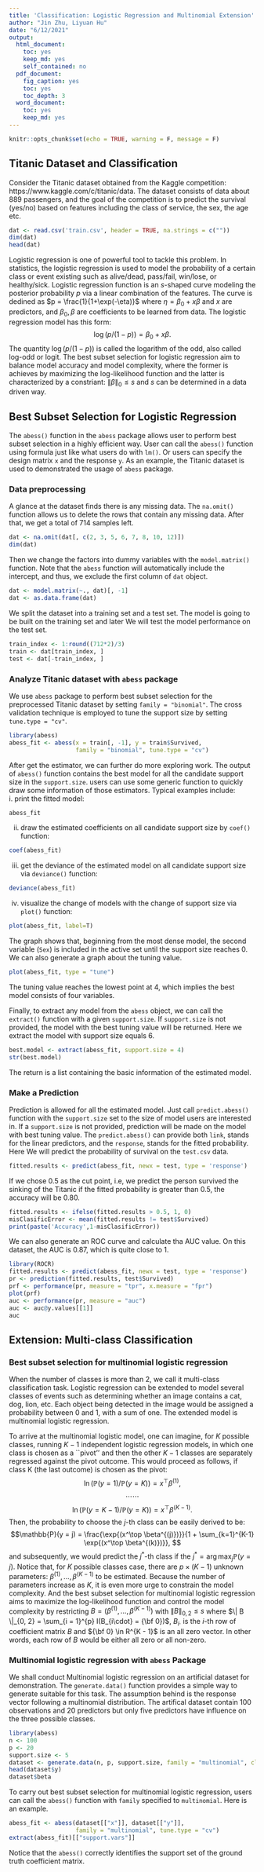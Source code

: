 ```yaml
---
title: 'Classification: Logistic Regression and Multinomial Extension'
author: "Jin Zhu, Liyuan Hu"
date: "6/12/2021"
output:
  html_document: 
    toc: yes
    keep_md: yes
    self_contained: no
  pdf_document:
    fig_caption: yes
    toc: yes
    toc_depth: 3
  word_document: 
    toc: yes
    keep_md: yes
---
```


```r
knitr::opts_chunk$set(echo = TRUE, warning = F, message = F)
```

## Titanic Dataset and Classification

Consider the Titanic dataset obtained from the Kaggle competition: https://www.kaggle.com/c/titanic/data. 
The dataset consists of data about 889 passengers, and the goal of the competition is to predict the survival (yes/no) based on features including the class of service, the sex, the age etc. 

```r
dat <- read.csv('train.csv', header = TRUE, na.strings = c(""))
dim(dat)
head(dat)
```
Logistic regression is one of powerful tool to tackle this problem. 
In statistics, the logistic regression is used to model the probability of a certain class or event existing such as alive/dead, pass/fail, win/lose, or healthy/sick. 
<!-- Therefore, logistic regression is capable of predicting binary results. -->
Logistic regression function is an $s$-shaped curve modeling the posterior probability $p$ via a linear combination of the features. The curve is dedined as $p = \frac{1}{1+\exp(-\eta)}$ where $\eta = \beta_0+x\beta$ and $x$ are predictors, and $\beta_0, \beta$ are coefficients to be learned from data. 
The logistic regression model has this form:
$$
\log(p/(1-p)) = \beta_0 + x\beta.
$$
The quantity $\log(p/(1-p))$ is called the logarithm of the odd, also called log-odd or logit. 
The best subset selection for logistic regression aim to balance model accuracy and model complexity, 
where the former is achieves by maximizing the log-likelihood function and 
the latter is characterized by a constriant: $\| \beta \|_0 \leq s$ and $s$ can be determined in a data driven way.

## Best Subset Selection for Logistic Regression

The `abess()` function in the `abess` package allows user to perform best subset selection in a highly efficient way. User can call the `abess()` function using formula just like what users do with `lm()`. Or users can specify the design matrix `x` and the response `y`. As an example, the Titanic dataset is used to demonstrated the usage of `abess` package. 

### Data preprocessing

A glance at the dataset finds there is any missing data.
The `na.omit()` function allows us to delete the rows that contain any missing data. 
After that, we get a total of 714 samples left. 
```r
dat <- na.omit(dat[, c(2, 3, 5, 6, 7, 8, 10, 12)])
dim(dat)
```
Then we change the factors into dummy variables with the `model.matrix()` function. Note that the `abess` function will automatically include the intercept, and thus, we exclude the first column of `dat` object.
```r
dat <- model.matrix(~., dat)[, -1]
dat <- as.data.frame(dat)
```

We split the dataset into a training set and a test set. The model is going to be built on the training set and later We will test the model performance on the test set.
```r
train_index <- 1:round((712*2)/3)
train <- dat[train_index, ]
test <- dat[-train_index, ]
```

### Analyze Titanic dataset with `abess` package      
We use `abess` package to perform best subset selection for the preprocessed Titanic dataset by 
setting `family = "binomial"`. 
The cross validation technique is employed to tune the support size by setting `tune.type = "cv"`. 
```r
library(abess)
abess_fit <- abess(x = train[, -1], y = train$Survived, 
                   family = "binomial", tune.type = "cv")
```

<!-- ```{r} -->
<!-- library(abess) -->
<!-- abess_fit <- abess(Survived ~ ., data = train,  -->
<!--                    family = "binomial", tune.type = "cv") -->
<!-- ``` -->
<!-- or  -->

<!-- By default, the `abess` function implements the ABESS algorithm with the support size changing from 0 to $\min\{p,n/log(n)p \}$ and the best support size is determined by the Generalized Informatoin Criterion (GIC). users can change the tunging criterion by specifying the argument `tune.type`. The available tuning criterion now are `gic`, `aic`, `bic`, `ebic` and `cv`. For a quicker solution, users can change the tuning strategy to a golden section path which trys to find the elbow point of the tuning criterion over the hyperparameter space. Here we give an example. -->

<!-- ```{r} -->
<!-- abess_fit.gs <- abess(Survived~., data = train, family = "binomial", tune = "bic", tune.path = "gs") -->
<!-- ``` -->

<!-- Hold on, we aren't finished yet.  -->
After get the estimator, we can further do more exploring work.
The output of `abess()` function contains the best model for all the candidate support size in the `support.size`. users can use some generic function to quickly draw some information of those estimators. 
Typical examples include:       
i. print the fitted model:
```r
abess_fit
```
(ii) draw the estimated coefficients on all candidate support size by `coef()` function:
```r
coef(abess_fit)
```
(iii) get the deviance of the estimated model on all candidate support size via `deviance()` function:
```r
deviance(abess_fit)
```
(iv) visualize the change of models with the change of support size via `plot()` function: 
```r
plot(abess_fit, label=T)
```

The graph shows that, beginning from the most dense model, the second variable (`Sex`) is included in the active set until the support size reaches 0. We can also generate a graph about the tuning value. 
```r
plot(abess_fit, type = "tune")
```

The tuning value reaches the lowest point at 4, which implies the best model consists of four variables.  
<!-- And We might choose the estimated model with support size equals 6 as our final model.  -->

Finally, to extract any model from the `abess` object, we can call the `extract()` function with a given `support.size`. If `support.size` is not provided, the model with the best tuning value will be returned. Here we extract the model with support size equals 6.
```r
best.model <- extract(abess_fit, support.size = 4)
str(best.model)
```

The return is a list containing the basic information of the estimated model.

### Make a Prediction

Prediction is allowed for all the estimated model. Just call `predict.abess()` function with the `support.size` set to the size of model users are interested in. If a `support.size` is not provided, prediction will be made on the model with best tuning value. The `predict.abess()` can provide both `link`, stands for the linear predictors, and the `response`, stands for the fitted probability. Here We will predict the probability of survival on the `test.csv` data.
```r
fitted.results <- predict(abess_fit, newx = test, type = 'response')
```

If we chose 0.5 as the cut point, i.e, we predict the person survived the sinking of the Titanic if the fitted probability is greater than 0.5, the accuracy will be 0.80.

```r
fitted.results <- ifelse(fitted.results > 0.5, 1, 0)
misClasificError <- mean(fitted.results != test$Survived)
print(paste('Accuracy',1-misClasificError))
```

We can also generate an ROC curve and calculate tha AUC value. On this dataset, the AUC is 0.87, which is quite close to 1.
```r
library(ROCR)
fitted.results <- predict(abess_fit, newx = test, type = 'response')
pr <- prediction(fitted.results, test$Survived)
prf <- performance(pr, measure = "tpr", x.measure = "fpr")
plot(prf)
auc <- performance(pr, measure = "auc")
auc <- auc@y.values[[1]]
auc
```

## Extension: Multi-class Classification

### Best subset selection for multinomial logistic regression
When the number of classes is more than 2, we call it multi-class classification task. 
Logistic regression can be extended to model several classes of events such as determining whether an image contains a cat, dog, lion, etc. 
Each object being detected in the image would be assigned a probability between 0 and 1, with a sum of one.
The extended model is multinomial logistic regression. 

To arrive at the multinomial logistic model, one can imagine, for $K$ possible classes, running $K-1$ independent logistic regression models, in which one class is chosen as a ``pivot'' and then the other $K-1$ classes are separately regressed against the pivot outcome. This would proceed as follows, if class K (the last outcome) is chosen as the pivot:
$$\ln(\mathbb{P}(y = 1) / \mathbb{P}(y = K)) = x^\top \beta^{(1)}, $$
$$\cdots \cdots$$
$$\ln(\mathbb{P}(y = K - 1) / \mathbb{P}(y = K)) = x^\top \beta^{(K - 1)}.$$
Then, the probability to choose the $j$-th class can be easily derived to be:
$$\mathbb{P}(y = j) = \frac{\exp{(x^\top \beta^{(j)})}}{1 + \sum_{k=1}^{K-1} \exp{(x^\top \beta^{(k)})}}, $$
and subsequently, we would predict the $j^{*}$-th class if the $j^* = \arg\max_{j} \mathbb{P}(y = j)$.
Notice that, for $K$ possible classes case, there are $p \times (K - 1)$ unknown parameters: 
$\beta^{(1)}, \ldots, \beta^{(K-1)}$ to be estimated. 
Because the number of parameters increase as $K$, it is even more urge to constrain the model complexity. 
And the best subset selection for multinomial logistic regression aims to maximize the log-likelihood function 
and control the model complexity by restricting $B = (\beta^{(1)}, \ldots, \beta^{(K-1)})$ with 
$\| B \|_{0, 2} \leq s$
where $\| B \|_{0, 2} = \sum_{i = 1}^{p} I(B_{i\cdot} = {\bf 0})$, 
$B_{i\cdot}$ is the $i$-th row of coefficient matrix $B$ and 
${\bf 0} \in R^{K - 1}$ is an all zero vector. 
In other words, each row of $B$ would be either all zero or all non-zero.

### Multinomial logistic regression with `abess` Package

We shall conduct Multinomial logistic regression on an artificial dataset for demonstration. The `generate.data()` function provides a simple way to generate suitable for this task. The assumption behind is the response vector following a multinomial distribution. The artifical dataset contain 100 observations and 20 predictors
but only five predictors have influence on the three possible classes.
```r
library(abess)
n <- 100
p <- 20
support.size <- 5
dataset <- generate.data(n, p, support.size, family = "multinomial", class.num = 3)
head(dataset$y)
dataset$beta
```
To carry out best subset selection for multinomial logistic regression, users can call the `abess()` function with `family` specified to `multinomial`. Here is an example.

```r
abess_fit <- abess(dataset[["x"]], dataset[["y"]], 
                   family = "multinomial", tune.type = "cv")
extract(abess_fit)[["support.vars"]]
```
Notice that the `abess()` correctly identifies the support set of the ground truth coefficient matrix.
